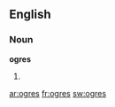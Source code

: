 ==English==

===Noun===
'''ogres'''

# {{plural of|[[ogre]]}}

[[ar:ogres]]
[[fr:ogres]]
[[sw:ogres]]